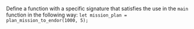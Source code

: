 Define a function with a specific signature that satisfies the use in the `main` function in the following way:
`let mission_plan = plan_mission_to_endor(1000, 5);`
